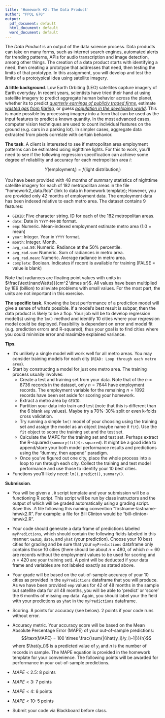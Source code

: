 ```yaml
---
title: 'Homework #2: The Data Product'
author: "PPOL 670"
output:
  pdf_document: default
  html_document: default
  word_document: default
---
```


The _Data Product_ is an output of the data science process. Data products can take on many forms, such as internet search engines, automated alerts for trending patterns, APIs for audio transcription and image detection, among other things. The creation of a data product starts with identifying a need, then creating a prototype that addresses that need, then testing the limits of that prototype. In this assignment, you will develop and test the limits of a prototypical idea using satellite imagery.

__A little background__. Low Earth Orbiting (LEO) satellites capture imagery of Earth everyday. In recent years, scientists have tried their hand at using satellite imagery to predict aggregate human behavior across the planet, whether its to predict [*quarterly earnings of publicly traded firms*](http://www.cnbc.com/id/38722872), estimate [*wasted gas from flaring*](http://www.nature.com/news/flaring-wastes-3-5-of-world-s-natural-gas-1.19141), or guess [*population in the developing world*](https://pophealthmetrics.biomedcentral.com/articles/10.1186/1478-7954-6-5). This is made possible by processing imagery into a form that can be used as the input features to predict a known quantity. In the most advanced cases, computer vision techniques are used to count individual features on the ground (e.g. cars in a parking lot). In simpler cases, aggregate data extracted from pixels correlate with certain behavior. 

__The task__. A client is interested to see if metropolitan area employment patterns can be estimated using nighttime lights. For this to work, you'll need to see if the  following regression specification can achieve some degree of reliability and accuracy for each metropolitan area $i$: 

$$Y(\text{employment}_i) = f(\text{light distribution}_i)$$

You have been provided with 48 months of summary statistics of nighttime satellite imagery for each of 182 metropolitan areas in the file "homework2_data.Rda" (link to data in homework template); However, you are provided only 42 months of employment data. The employment data has been indexed relative to each metro area. The dataset contains 9 features:

- `GEOID`: Five character string. ID for each of the 182 metropolitan areas.
- `date`: Date in `YYYY-MM-DD` format.
- `emp`: Numeric. Mean-indexed employment estimate metro area (1.0 = mean)
- `year`: Integer. Year in `YYYY` format.
- `month`: Integer. Month.
- `avg_rad.50`: Numeric. Radiance at the 50% percentile.
- `avg_rad.sum`: Numeric. Sum of radiances in metro area.
- `avg_rad.mean`: Numeric. Average radiance in metro area.
- `complete`: Boolean. Indicates if record is available for training (FALSE = value is blank)

Note that radiances are floating point values with units in $\frac{\text{nanoWatts}}{cm^2 \times sr}$. All values have been multiplied by 1E9 (billion) to alleviate problems with small values. For the most part, the units are not important in this exercise.

__The specific task__. Knowing the best performance of a prediction model will give a sense of what's possible. If a model's best result is subpar, then the data product is likely to be a flop. Your job will be to develop regression model(s) using the `lm()` method and identify 10 cities where your regression model could be deployed. Feasibility is dependent on error and model fit (e.g. prediction errors and R-squared), thus your goal is to find cities where you could minimize error and maximize explained variance. 

__Tips__. 

- It's unlikely a single model will work well for all metro areas. You may consider training models for each city (`READ: Loop through each metro area`).
- Start by constructing a model for just one metro area. The training process usually involves:
  - Create a test and training set from your data. Note that of the $n = 8736$ records in the dataset, only $n = 7644$ have employment records. The employment variable for the remaining $n = 1092$ records have been set aside for scoring your homework.
  - Extract a metro area by `GEOID`. 
  - Partition your data into train and test (note that this is different than the 6 blank `emp` values). Maybe try a 70%-30% split or even k-folds cross validation.
  - Try running a simple `lm()` model of your choosing using the training set and assign the model as an object (maybe name it `fit`). Use the `fit` object to score the training set and the test set.
  - Calculate the MAPE for the training set and test set. Perhaps extract the R-squared (`summary(fit)$r.squared`). It might be a good idea to append/store your both model performance results and predictions using the "dummy, then append" paradigm.
  - Once you've figured out one city, place the whole process into a loop to run through each city. Collect the training and test model performance and use those to identify your 10 best cities.
- Functions you'll likely need: `lm()`, `predict()`, `summary()`.

__Submission__. 

- You will be given a `.R` script template and your submission will be a functioning R script. This script will be run by class instructors and the output of which will be graded automatically using a grading script. Save this `.R` file following this naming convention "firstname-lastname-hmwk2.R". For example: a file for Bill Clinton would be "bill-clinton-hmwk2.R". 
- Your code should generate a data frame of predictions labeled `myPredictions`, which should contain the following fields labeled in this manner: `GEOID`, `date`, and `yhat` (your prediction). Choose your 10 best cities for grading and be sure that your `myPredictions` dataframe only contains those 10 cities (there should be about $n = 480$, of which $n=60$ are records without the employment values to be used for scoring and $n = 420$ are your training set). A point will be deducted if your data frame and variables are not labeled exactly as stated above.
-  Your grade will be based on the out-of-sample accuracy of your 10 cities as provided in the `myPredictions` dataframe that you will produce. As we have been provided `emp` values for 42 of 48 months in the sample but satellite data for all 48 months, you will be able to 'predict' or 'score' the 6 months of missing `emp` data.  Again, you should label your the field with your predictions as `yhat` in the `myPredictions` dataframe.
- Scoring. 8 points for accuracy (see below). 2 points if your code runs without error. 
- Accuracy metric. Your accuracy score will be based on the Mean Absolute Percentage Error (MAPE) of your out-of-sample predictions:
$$\text{MAPE} = 100 \times \frac{\sum{|(\hat{y_i}/y_i)-1|}}{n}$$
where $\hat{y_i}$ is a predicted value of $y_i$ and $n$ is the number of records in sample. The MAPE equation is provided in the homework template for your convenience. The following points will be awarded for performance in your out-of-sample predictions.

- $MAPE < 2.5$:  8 points
- $MAPE < 3$: 7 points
- $MAPE < 4$: 6 points
- $MAPE < 10$: 5 points

- Submit your code via Blackboard before class.
